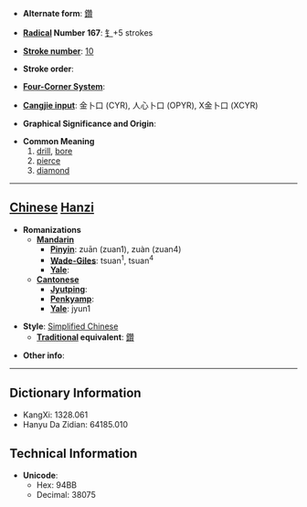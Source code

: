 * '''Alternate form''': [[鑽]]

* '''[[Wiktionary:Chinese radical index| Radical]] Number 167''': [[Wiktionary:Chinese radical index 钅|钅]]+5 strokes

* '''[[Wiktionary:Chinese total strokes index|Stroke number]]''': [[Wiktionary:Chinese total strokes index 10|10]]

* '''Stroke order''': 

* '''[[Wiktionary:Chinese four corner index|Four-Corner System]]''': 

* '''[[Wiktionary:Chinese Cangjie index|Cangjie input]]''': 金卜口 (CYR), 人心卜口 (OPYR), X金卜口 (XCYR)

* '''Graphical Significance and Origin''': 

* '''Common Meaning'''
*#[[drill]], [[bore]]
*# [[pierce]]
*# [[diamond]]


----

== [[Chinese]] [[Hanzi]] ==

* '''Romanizations'''
** '''[[Mandarin]]'''
*** '''[[Pinyin]]''': zuān (zuan1), zuàn (zuan4)
*** '''[[Wade-Giles]]''': tsuan<sup>1</sup>, tsuan<sup>4</sup>
*** '''[[Yale]]''': 
** '''[[Cantonese]]'''
*** '''[[Jyutping]]''':
*** '''[[Penkyamp]]''': 
*** '''[[Yale]]''': jyun1

* '''Style''': [[Simplified Chinese]] 
** '''[[Traditional Chinese|Traditional]] equivalent''': [[鑽]]

* '''Other info''': 

----

== Dictionary Information ==

* KangXi: 1328.061
* Hanyu Da Zidian: 64185.010

== Technical Information ==

* '''Unicode''':
** Hex: 94BB
** Decimal: 38075